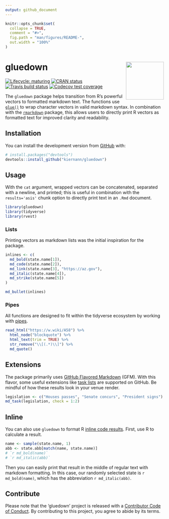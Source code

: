 ```yaml
---
output: github_document
---
```


<!-- README.md is generated from README.Rmd. Please edit that file -->

```r
knitr::opts_chunk$set(
  collapse = TRUE,
  comment = "#>",
  fig.path = "man/figures/README-",
  out.width = "100%"
)
```

# gluedown <img src="man/figures/logo.png" align="right" width="120" />

<!-- badges: start -->
[![Lifecycle: maturing](https://img.shields.io/badge/lifecycle-maturing-blue.svg)](https://www.tidyverse.org/lifecycle/#maturing)
[![CRAN status](https://www.r-pkg.org/badges/version/gluedown)](https://CRAN.R-project.org/package=gluedown)
[![Travis build status](https://travis-ci.org/kiernann/gluedown.svg?branch=master)](https://travis-ci.org/kiernann/gluedown)
[![Codecov test coverage](https://codecov.io/gh/kiernann/gluedown/branch/master/graph/badge.svg)](https://codecov.io/gh/kiernann/gluedown?branch=master)
<!-- badges: end -->

The `gluedown` package helps transition from R's powerful vectors to formatted
markdown text. The functions use [`glue()`][glue] to wrap character vectors in
valid markdown syntax. In combination with the [`rmarkdown`][rmd] package, this
allows users to directly print R vectors as formatted text for improved clarity
and readability.

[glue]: https://github.com/tidyverse/glue
[rmd]: https://github.com/rstudio/rmarkdown

## Installation

You can install the development version from [GitHub](https://github.com/) with:

```r
# install.packages("devtools")
devtools::install_github("kiernann/gluedown")
```

## Usage

With the `cat` argument, wrapped vectors can be concatenated, separated with a
newline, and printed; this is useful in combination with the `results='asis'`
chunk option to directly print text in an `.Rmd` document.

[rmd]: https://github.com/rstudio/rmarkdown
[inline]: https://rmarkdown.rstudio.com/lesson-4.html

```r
library(gluedown)
library(tidyverse)
library(rvest)
```

### Lists

Printing vectors as markdown lists was the initial inspiration for the package.

```r
inlines <- c(
  md_bold(state.name[1]),
  md_code(state.name[2]),
  md_link(state.name[3], "https://az.gov"),
  md_italic(state.name[4]),
  md_strike(state.name[5])
)

md_bullet(inlines)
```

### Pipes

All functions are designed to fit within the tidyverse ecosystem by working with
[pipes][pipe].

```r
read_html("https://w.wiki/A58") %>% 
  html_node("blockquote") %>% 
  html_text(trim = TRUE) %>% 
  str_remove("\\[(.*)\\]") %>% 
  md_quote()
```

[pipe]: https://magrittr.tidyverse.org/reference/pipe.html

## Extensions

The package primarily uses [GitHub Flavored Markdown][gfm] (GFM). With this
flavor, some useful extensions like [task lists][task] are supported on GitHub.
Be mindful of how these results look in your venue render.

```r
legislation <- c("Houses passes", "Senate concurs", "President signs")
md_task(legislation, check = 1:2)
```

[task]: https://help.github.com/en/articles/about-task-lists
[gfm]: https://github.github.com/gfm/

## Inline

You can also use `gluedown` to format R [inline code results][inline]. First,
use R to calculate a result.

```r
name <- sample(state.name, 1)
abb <- state.abb[match(name, state.name)]
# `r md_bold(name)`
# `r md_italic(abb)`
```

Then you can easily print that result in the middle of regular text with
markdown formatting. In this case, our randomly selected state is 
`r md_bold(name)`, which has the abbreviation `r md_italic(abb)`.

## Contribute

Please note that the 'gluedown' project is released with a
[Contributor Code of Conduct](.github/CODE_OF_CONDUCT.md).
By contributing to this project, you agree to abide by its terms.
